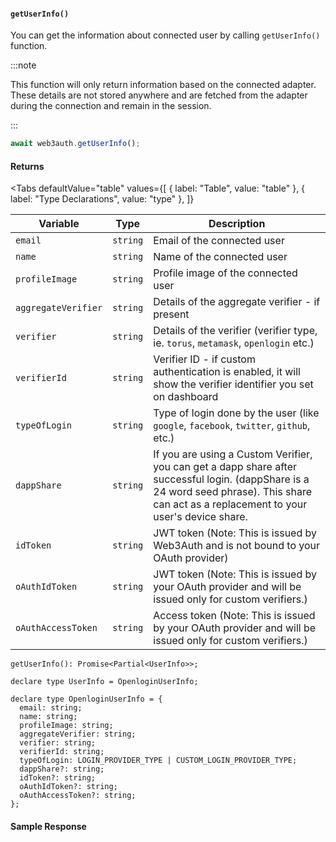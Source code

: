 
#### `getUserInfo()`

You can get the information about connected user by calling `getUserInfo()` function.

:::note

This function will only return information based on the connected adapter. These details are not stored anywhere and are fetched from the adapter
during the connection and remain in the session.

:::

```javascript
await web3auth.getUserInfo();
```

#### Returns

<Tabs
  defaultValue="table"
  values={[
    { label: "Table", value: "table" },
    { label: "Type Declarations", value: "type" },
  ]}
>

<TabItem value="table">

| Variable            | Type     | Description                                                                                                                                                                                 |
| ------------------- | -------- | ------------------------------------------------------------------------------------------------------------------------------------------------------------------------------------------- |
| `email`             | `string` | Email of the connected user                                                                                                                                                                 |
| `name`              | `string` | Name of the connected user                                                                                                                                                                  |
| `profileImage`      | `string` | Profile image of the connected user                                                                                                                                                         |
| `aggregateVerifier` | `string` | Details of the aggregate verifier - if present                                                                                                                                              |
| `verifier`          | `string` | Details of the verifier (verifier type, ie. `torus`, `metamask`, `openlogin` etc.)                                                                                                          |
| `verifierId`        | `string` | Verifier ID - if custom authentication is enabled, it will show the verifier identifier you set on dashboard                                                                                |
| `typeOfLogin`       | `string` | Type of login done by the user (like `google`, `facebook`, `twitter`, `github`, etc.)                                                                                                       |
| `dappShare`         | `string` | If you are using a Custom Verifier, you can get a dapp share after successful login. (dappShare is a 24 word seed phrase). This share can act as a replacement to your user's device share. |
| `idToken`           | `string` | JWT token (Note: This is issued by Web3Auth and is not bound to your OAuth provider)                                                                                                        |
| `oAuthIdToken`      | `string` | JWT token (Note: This is issued by your OAuth provider and will be issued only for custom verifiers.)                                                                                       |
| `oAuthAccessToken`  | `string` | Access token (Note: This is issued by your OAuth provider and will be issued only for custom verifiers.)                                                                                    |

</TabItem>

<TabItem value="type">

`getUserInfo(): Promise<Partial<UserInfo>>;`

```tsx
declare type UserInfo = OpenloginUserInfo;

declare type OpenloginUserInfo = {
  email: string;
  name: string;
  profileImage: string;
  aggregateVerifier: string;
  verifier: string;
  verifierId: string;
  typeOfLogin: LOGIN_PROVIDER_TYPE | CUSTOM_LOGIN_PROVIDER_TYPE;
  dappShare?: string;
  idToken?: string;
  oAuthIdToken?: string;
  oAuthAccessToken?: string;
};
```

</TabItem>

</Tabs>

#### Sample Response

<Response />
